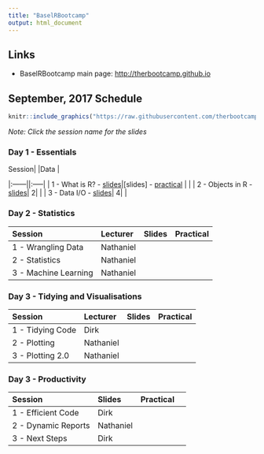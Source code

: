 ```yaml
---
title: "BaselRBootcamp"
output: html_document
---
```


## Links

- BaselRBootcamp main page: [http://therbootcamp.github.io](http://therbootcamp.github.io)


## September, 2017 Schedule

```r
knitr::include_graphics("https://raw.githubusercontent.com/therbootcamp/therbootcamp.github.io/master/assets/img/schedule_Sep2017.png")
```

*Note: Click the session name for the slides*

### Day 1 - Essentials

| Session| |Data |
|:------||:-----|
|     1 - What is R? - [slides](http://therbootcamp.github.io/_slides/D1S1_WhatIsR/what_is_R.html)|[slides] - [practical]()   |     |
|     2 - Objects in R - [slides]()|    2|     |
|     3 - Data I/O - [slides]()|  4|     |

### Day 2 - Statistics

| Session|Lecturer| Slides|Practical |
|:------|:----|:----|:-----|
|     1 - Wrangling Data|Nathaniel|    |     |
|     2 - Statistics|Nathaniel|    |     |
|     3 - Machine Learning|Nathaniel|    |     |

### Day 3 - Tidying and Visualisations

| Session|Lecturer| Slides|Practical |
|:------|:---|:----|:-----|
|     1 - Tidying Code|Dirk|    |     |
|     2 - Plotting|Nathaniel|   |     |
|     3 - Plotting 2.0|Nathaniel|   |     |

### Day 3 - Productivity

| Session| Slides|Practical |
|:------|:---|:----|:-----|
|     1 - Efficient Code|Dirk|    |     |
|     2 - Dynamic Reports|Nathaniel|    |     |
|     3 - Next Steps|Dirk|    |     |
